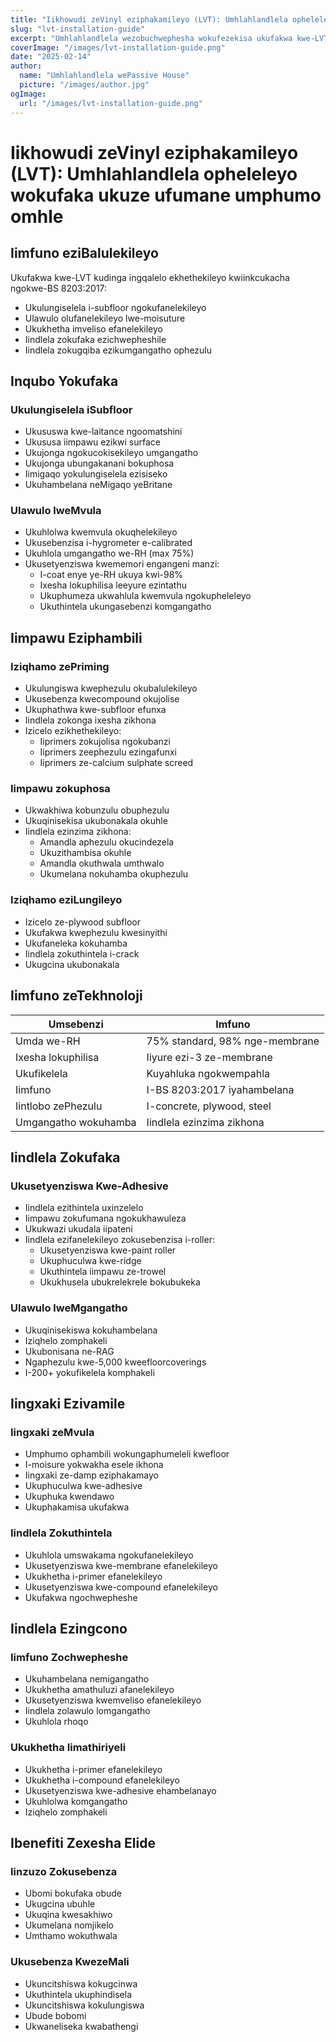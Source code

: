 ```yaml
---
title: "Iikhowudi zeVinyl eziphakamileyo (LVT): Umhlahlandlela opheleleyo wokufaka ukuze ufumane umphumo omhle"
slug: "lvt-installation-guide"
excerpt: "Umhlahlandlela wezobuchwephesha wokufezekisa ukufakwa kwe-LVT okuhle: ukususela kulungiselelo lwe-subfloor ukuya kumphumo wokugqibela, kulandela i-BS 8203:2017 imigaqo ukuze ufumane iziphumo ezihlala ixesha elide."
coverImage: "/images/lvt-installation-guide.png"
date: "2025-02-14"
author:
  name: "Umhlahlandlela wePassive House"
  picture: "/images/author.jpg"
ogImage:
  url: "/images/lvt-installation-guide.png"
---
```


# Iikhowudi zeVinyl eziphakamileyo (LVT): Umhlahlandlela opheleleyo wokufaka ukuze ufumane umphumo omhle

## Iimfuno eziBalulekileyo

Ukufakwa kwe-LVT kudinga ingqalelo ekhethekileyo kwiinkcukacha ngokwe-BS 8203:2017:

- Ukulungiselela i-subfloor ngokufanelekileyo
- Ulawulo olufanelekileyo lwe-moisuture
- Ukukhetha imveliso efanelekileyo
- Iindlela zokufaka ezichwepheshile
- Iindlela zokugqiba ezikumgangatho ophezulu

## Inqubo Yokufaka

### Ukulungiselela iSubfloor
- Ukususwa kwe-laitance ngoomatshini
- Ukususa iimpawu ezikwi surface
- Ukujonga ngokucokisekileyo umgangatho
- Ukujonga ubungakanani bokuphosa
- Iimigaqo yokulungiselela ezisiseko
- Ukuhambelana neMigaqo yeBritane

### Ulawulo lweMvula
- Ukuhlolwa kwemvula okuqhelekileyo
- Ukusebenzisa i-hygrometer e-calibrated
- Ukuhlola umgangatho we-RH (max 75%)
- Ukusetyenziswa kwememori engangeni manzi:
  - I-coat enye ye-RH ukuya kwi-98%
  - Ixesha lokuphilisa leeyure ezintathu
  - Ukuphumeza ukwahlula kwemvula ngokupheleleyo
  - Ukuthintela ukungasebenzi komgangatho

## Iimpawu Eziphambili

### Iziqhamo zePriming
- Ukulungiswa kwephezulu okubalulekileyo
- Ukusebenza kwecompound okujolise
- Ukuphathwa kwe-subfloor efunxa
- Iindlela zokonga ixesha zikhona
- Izicelo ezikhethekileyo:
  - Iiprimers zokujolisa ngokubanzi
  - Iiprimers zeephezulu ezingafunxi
  - Iiprimers ze-calcium sulphate screed

### Iimpawu zokuphosa
- Ukwakhiwa kobunzulu obuphezulu
- Ukuqinisekisa ukubonakala okuhle
- Iindlela ezinzima zikhona:
  - Amandla aphezulu okucindezela
  - Ukuzithambisa okuhle
  - Amandla okuthwala umthwalo
  - Ukumelana nokuhamba okuphezulu

### Iziqhamo eziLungileyo
- Izicelo ze-plywood subfloor
- Ukufakwa kwephezulu kwesinyithi
- Ukufaneleka kokuhamba
- Iindlela zokuthintela i-crack
- Ukugcina ukubonakala

## Iimfuno zeTekhnoloji

| Umsebenzi | Imfuno |
|-----------|--------|
| Umda we-RH | 75% standard, 98% nge-membrane |
| Ixesha lokuphilisa | Iiyure ezi-3 ze-membrane |
| Ukufikelela | Kuyahluka ngokwempahla |
| Iimfuno | I-BS 8203:2017 iyahambelana |
| Iintlobo zePhezulu | I-concrete, plywood, steel |
| Umgangatho wokuhamba | Iindlela ezinzima zikhona |

## Iindlela Zokufaka

### Ukusetyenziswa Kwe-Adhesive
- Iindlela ezithintela uxinzelelo
- Iimpawu zokufumana ngokukhawuleza
- Ukukwazi ukudala iipateni
- Iindlela ezifanelekileyo zokusebenzisa i-roller:
  - Ukusetyenziswa kwe-paint roller
  - Ukuphuculwa kwe-ridge
  - Ukuthintela iimpawu ze-trowel
  - Ukukhusela ubukrelekrele bokubukeka

### Ulawulo lweMgangatho
- Ukuqinisekiswa kokuhambelana
- Iziqhelo zomphakeli
- Ukubonisana ne-RAG
- Ngaphezulu kwe-5,000 kweefloorcoverings
- I-200+ yokufikelela komphakeli

## Iingxaki Ezivamile

### Iingxaki zeMvula
- Umphumo ophambili wokungaphumeleli kwefloor
- I-moisure yokwakha esele ikhona
- Iingxaki ze-damp eziphakamayo
- Ukuphuculwa kwe-adhesive
- Ukuphuka kwendawo
- Ukuphakamisa ukufakwa

### Iindlela Zokuthintela
- Ukuhlola umswakama ngokufanelekileyo
- Ukusetyenziswa kwe-membrane efanelekileyo
- Ukukhetha i-primer efanelekileyo
- Ukusetyenziswa kwe-compound efanelekileyo
- Ukufakwa ngochwepheshe

## Iindlela Ezingcono

### Iimfuno Zochwepheshe
- Ukuhambelana nemigangatho
- Ukukhetha amathuluzi afanelekileyo
- Ukusetyenziswa kwemveliso efanelekileyo
- Iindlela zolawulo lomgangatho
- Ukuhlola rhoqo

### Ukukhetha Iimathiriyeli
- Ukukhetha i-primer efanelekileyo
- Ukukhetha i-compound efanelekileyo
- Ukusetyenziswa kwe-adhesive ehambelanayo
- Ukuhlolwa komgangatho
- Iziqhelo zomphakeli

## Ibenefiti Zexesha Elide

### Iinzuzo Zokusebenza
- Ubomi bokufaka obude
- Ukugcina ubuhle
- Ukuqina kwesakhiwo
- Ukumelana nomjikelo
- Umthamo wokuthwala

### Ukusebenza KwezeMali
- Ukuncitshiswa kokugcinwa
- Ukuthintela ukuphindisela
- Ukuncitshiswa kokulungiswa
- Ubude bobomi
- Ukwaneliseka kwabathengi